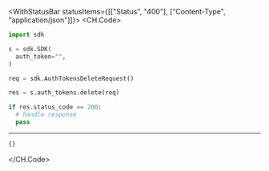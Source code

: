 

<WithStatusBar statusItems={[["Status", "400"], ["Content-Type", "application/json"]]}>
  <CH.Code>
  ```python Delete.py
  import sdk

s = sdk.SDK(
    auth_token="",
)

req = sdk.AuthTokensDeleteRequest()

res = s.auth_tokens.delete(req)

if res.status_code == 200:
    # handle response
    pass
  ```
  ---

  ```json Example Response
  {}
  ```
  </CH.Code>
</WithStatusBar>
